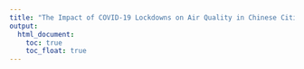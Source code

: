 ```yaml
---
title: "The Impact of COVID-19 Lockdowns on Air Quality in Chinese Cities"
output: 
  html_document:
    toc: true
    toc_float: true
---
```


